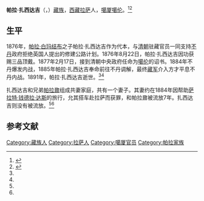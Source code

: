 '''帕拉·扎西达吉'''（{{bo|z=བཀྲ་ཤིས་དར་རྒྱས་|w=bkra shis dar rgyas}}，{{bd|？||1891年|}}）[[藏族|藏族]]，[[西藏|西藏]][[拉萨|拉萨]]人，[[噶厦|噶厦]][[噶伦|噶伦]]。<ref name=bi>{{cite book|title=1728－1959 西藏的贵族和政府|author=毕达克|publisher=中国藏学出版社|page=69}}</ref><ref name=xuzheng>{{cite book|title=西藏农民的生活——帕拉村半个世纪的变迁|author=徐平、郑堆|others=|publisher=中国藏学出版社|year=2000|url=http://book.tibet.cn/book_xtsw.asp?id=251|deadurl=yes|archiveurl=https://web.archive.org/web/20150417123224/http://book.tibet.cn/book_xtsw.asp?id=251|archivedate=2015-04-17}}</ref>

==生平==
1876年，[[帕拉·白玛结布|帕拉·白玛结布]]之子帕拉·扎西达吉作为代本，与[[清朝|清朝]]驻藏官员一同支持[[不丹|不丹]]政府拒绝英国人提出的修建公路计划。1876年8月22日，帕拉·扎西达吉因功获赐三品顶戴。1877年2月17日，接到清朝中央政府任命为[[噶伦|噶伦]]的诏书。1884年不丹爆发内战，1885年帕拉·扎西达吉奉命前往不丹调解，最终[[藏军|藏军]]介入方才平息不丹内战。1891年，帕拉·扎西达吉逝世。<ref name=bi/><ref name=xuzheng/>

扎西达吉和兄弟[[帕拉鼐|帕拉鼐]]组成共妻家庭，共有一个妻子。其妻约在1884年因帮助[[萨拉特·钱德拉·达斯|萨拉特·钱德拉·达斯]]的旅行，允其搭车赴拉萨而获罪，和帕拉鼐被流放7年。扎西达吉则没有被流放。<ref name=bi/><ref name=xuzheng/>

==参考文献==
{{reflist}}

[[Category:藏族人|Category:藏族人]]
[[Category:拉萨人|Category:拉萨人]]
[[Category:噶厦官员|Category:噶厦官员]]
[[Category:帕拉家族|Category:帕拉家族]]